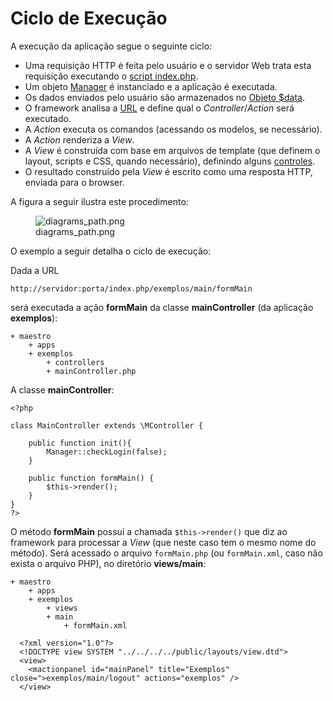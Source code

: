 <text xml:space="preserve">
= Ciclo de Execução =
A execução da aplicação segue o seguinte ciclo:

* Uma requisição HTTP é feita pelo usuário e o servidor Web trata esta requisição executando o [[>guia/fundamentos/index|script index.php]].
* Um objeto [[>guia/servicos/manager|Manager]] é instanciado e a aplicação é executada.
* Os dados enviados pelo usuário são armazenados no [[>guia/fundamentos/dto|Objeto $data]].
* O framework analisa a [[>guia/controller/url|URL]] e define qual o ''Controller''/''Action'' será executado.
* A ''Action'' executa os comandos (acessando os modelos, se necessário).
* A ''Action'' renderiza a ''View''.
* A ''View'' é construída com base em arquivos de template (que definem o layout, scripts e CSS, quando necessário), definindo alguns [[>guia/view/controles|controles]].
* O resultado construído pela ''View'' é escrito como uma resposta HTTP, enviada para o browser.

A figura a seguir ilustra este procedimento:

[[Image:diagrams_path.png]]

O exemplo a seguir detalha o ciclo de execução:

Dada a URL
<pre>http://servidor:porta/index.php/exemplos/main/formMain</pre>

será executada a ação '''formMain''' da classe '''mainController''' (da aplicação '''exemplos'''):

<pre>
+ maestro
    + apps
	+ exemplos
	    + controllers
		+ mainController.php
</pre>

A classe '''mainController''':
<pre lang="php">
<?php

class MainController extends \MController {

    public function init(){
        Manager::checkLogin(false);
    }

    public function formMain() {
        $this->render();
    }
}
?>
</pre>

O método '''formMain''' possui a chamada <code>$this->render()</code> que diz ao framework para processar a ''View'' (que neste caso tem o mesmo nome do método). 
Será acessado o arquivo <code>formMain.php</code> (ou <code>formMain.xml</code>, caso não exista o arquivo PHP), no diretório '''views/main''':

<pre>
+ maestro
    + apps
	+ exemplos
	    + views
		+ main
		    + formMain.xml
</pre>

<pre lang="xml">
  <?xml version="1.0"?>
  <!DOCTYPE view SYSTEM "../../../../public/layouts/view.dtd">
  <view>
    <mactionpanel id="mainPanel" title="Exemplos" close=">exemplos/main/logout" actions="exemplos" />
  </view>
</pre>
</text>